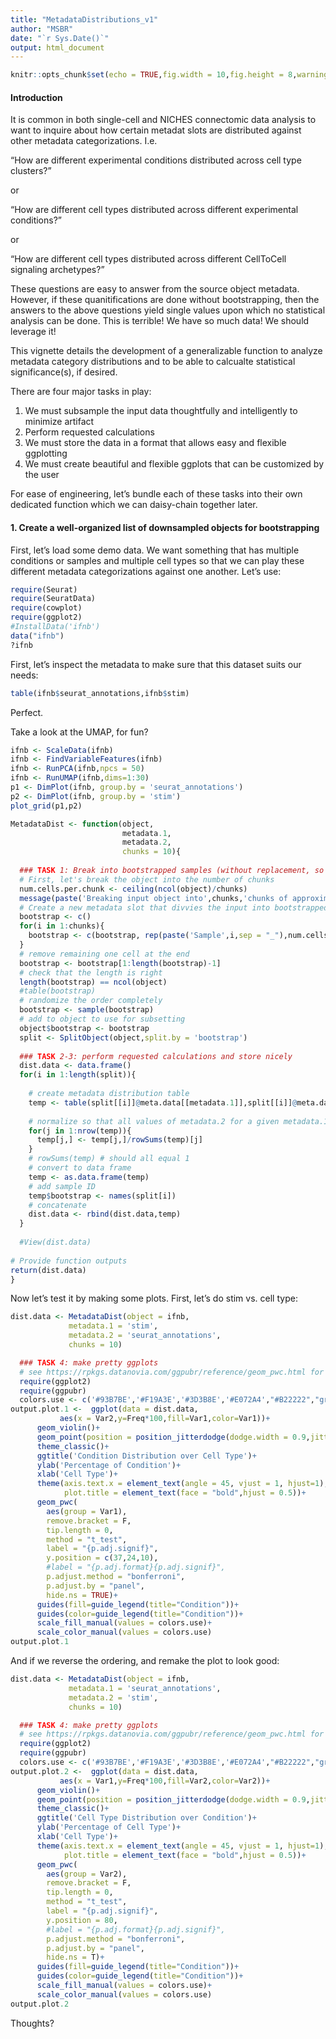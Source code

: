 ```yaml
---
title: "MetadataDistributions_v1"
author: "MSBR"
date: "`r Sys.Date()`"
output: html_document
---
```


```r
knitr::opts_chunk$set(echo = TRUE,fig.width = 10,fig.height = 8,warning = FALSE,message = FALSE)
```

#### Introduction

It is common in both single-cell and NICHES connectomic data analysis to want to inquire about how certain metadat slots are distributed against other metadata categorizations. I.e.

"How are different experimental conditions distributed across cell type clusters?"

or

"How are different cell types distributed across different experimental conditions?"

or


"How are different cell types distributed across different CellToCell signaling archetypes?"

These questions are easy to answer from the source object metadata. However, if these quanitifications are done without bootstrapping, then the answers to the above questions yield single values upon which no statistical analysis can be done. This is terrible! We have so much data! We should leverage it!

This vignette details the development of a generalizable function to analyze metadata category distributions and to be able to calcualte statistical significance(s), if desired.

There are four major tasks in play:

1. We must subsample the input data thoughtfully and intelligently to minimize artifact
2. Perform requested calculations
3. We must store the data in a format that allows easy and flexible ggplotting
4. We must create beautiful and flexible ggplots that can be customized by the user

For ease of engineering, let's bundle each of these tasks into their own dedicated function which we can daisy-chain together later.

#### 1. Create a well-organized list of downsampled objects for bootstrapping

First, let's load some demo data. We want something that has multiple conditions or samples and multiple cell types so that we can play these different metadata categorizations against one another. Let's use:

```r
require(Seurat)
require(SeuratData)
require(cowplot)
require(ggplot2)
#InstallData('ifnb')
data("ifnb")
?ifnb
```

First, let's inspect the metadata to make sure that this dataset suits our needs:

```r
table(ifnb$seurat_annotations,ifnb$stim)
```

Perfect.

Take a look at the UMAP, for fun?

```r
ifnb <- ScaleData(ifnb)
ifnb <- FindVariableFeatures(ifnb)
ifnb <- RunPCA(ifnb,npcs = 50)
ifnb <- RunUMAP(ifnb,dims=1:30)
p1 <- DimPlot(ifnb, group.by = 'seurat_annotations')
p2 <- DimPlot(ifnb, group.by = 'stim')
plot_grid(p1,p2)
```

```r
MetadataDist <- function(object,
                         metadata.1,
                         metadata.2,
                         chunks = 10){
  
  ### TASK 1: Break into bootstrapped samples (without replacement, so no measurement is used more than once)
  # First, let's break the object into the number of chunks
  num.cells.per.chunk <- ceiling(ncol(object)/chunks)
  message(paste('Breaking input object into',chunks,'chunks of approximately',num.cells.per.chunk,'cells each...'))
  # Create a new metadata slot that divvies the input into bootstrapped samples
  bootstrap <- c()
  for(i in 1:chunks){
    bootstrap <- c(bootstrap, rep(paste('Sample',i,sep = "_"),num.cells.per.chunk))
  }
  # remove remaining one cell at the end
  bootstrap <- bootstrap[1:length(bootstrap)-1]
  # check that the length is right
  length(bootstrap) == ncol(object)
  #table(bootstrap)
  # randomize the order completely
  bootstrap <- sample(bootstrap)
  # add to object to use for subsetting
  object$bootstrap <- bootstrap
  split <- SplitObject(object,split.by = 'bootstrap')
  
  ### TASK 2-3: perform requested calculations and store nicely
  dist.data <- data.frame()
  for(i in 1:length(split)){
    
    # create metadata distribution table
    temp <- table(split[[i]]@meta.data[[metadata.1]],split[[i]]@meta.data[[metadata.2]])
    
    # normalize so that all values of metadata.2 for a given metadata.1 add up to 1
    for(j in 1:nrow(temp)){
      temp[j,] <- temp[j,]/rowSums(temp)[j]
    }
    # rowSums(temp) # should all equal 1
    # convert to data frame
    temp <- as.data.frame(temp)
    # add sample ID
    temp$bootstrap <- names(split[i])
    # concatenate
    dist.data <- rbind(dist.data,temp)  
  }
  
  #View(dist.data)
  
# Provide function outputs
return(dist.data)
}
```

Now let's test it by making some plots. First, let's do stim vs. cell type:

```r
dist.data <- MetadataDist(object = ifnb,
             metadata.1 = 'stim',
             metadata.2 = 'seurat_annotations',
             chunks = 10)

  ### TASK 4: make pretty ggplots
  # see https://rpkgs.datanovia.com/ggpubr/reference/geom_pwc.html for stats code
  require(ggplot2)
  require(ggpubr)
  colors.use <- c('#93B7BE','#F19A3E','#3D3B8E','#E072A4',"#B22222","grey","#A034F0",'yellow','#8B786D','green','violet','red','blue','#00BFB2')
output.plot.1 <-  ggplot(data = dist.data,
           aes(x = Var2,y=Freq*100,fill=Var1,color=Var1))+
      geom_violin()+
      geom_point(position = position_jitterdodge(dodge.width = 0.9,jitter.width=0.25),size=0.1,color='black')+
      theme_classic()+
      ggtitle('Condition Distribution over Cell Type')+
      ylab('Percentage of Condition')+
      xlab('Cell Type')+
      theme(axis.text.x = element_text(angle = 45, vjust = 1, hjust=1),
            plot.title = element_text(face = "bold",hjust = 0.5))+
      geom_pwc(
        aes(group = Var1), 
        remove.bracket = F,
        tip.length = 0,
        method = "t_test",
        label = "{p.adj.signif}",
        y.position = c(37,24,10),
        #label = "{p.adj.format}{p.adj.signif}",
        p.adjust.method = "bonferroni", 
        p.adjust.by = "panel",
        hide.ns = TRUE)+
      guides(fill=guide_legend(title="Condition"))+
      guides(color=guide_legend(title="Condition"))+
      scale_fill_manual(values = colors.use)+
      scale_color_manual(values = colors.use)
output.plot.1
```

And if we reverse the ordering, and remake the plot to look good:

```r
dist.data <- MetadataDist(object = ifnb,
             metadata.1 = 'seurat_annotations',
             metadata.2 = 'stim',
             chunks = 10)

  ### TASK 4: make pretty ggplots
  # see https://rpkgs.datanovia.com/ggpubr/reference/geom_pwc.html for stats code
  require(ggplot2)
  require(ggpubr)
  colors.use <- c('#93B7BE','#F19A3E','#3D3B8E','#E072A4',"#B22222","grey","#A034F0",'yellow','#8B786D','green','violet','red','blue','#00BFB2')
output.plot.2 <-  ggplot(data = dist.data,
           aes(x = Var1,y=Freq*100,fill=Var2,color=Var2))+
      geom_violin()+
      geom_point(position = position_jitterdodge(dodge.width = 0.9,jitter.width=0.25),size=0.1,color='black')+
      theme_classic()+
      ggtitle('Cell Type Distribution over Condition')+
      ylab('Percentage of Cell Type')+
      xlab('Cell Type')+
      theme(axis.text.x = element_text(angle = 45, vjust = 1, hjust=1),
            plot.title = element_text(face = "bold",hjust = 0.5))+
      geom_pwc(
        aes(group = Var2), 
        remove.bracket = F,
        tip.length = 0,
        method = "t_test",
        label = "{p.adj.signif}",
        y.position = 80,
        #label = "{p.adj.format}{p.adj.signif}",
        p.adjust.method = "bonferroni", 
        p.adjust.by = "panel",
        hide.ns = T)+
      guides(fill=guide_legend(title="Condition"))+
      guides(color=guide_legend(title="Condition"))+
      scale_fill_manual(values = colors.use)+
      scale_color_manual(values = colors.use)
output.plot.2
```

Thoughts?


